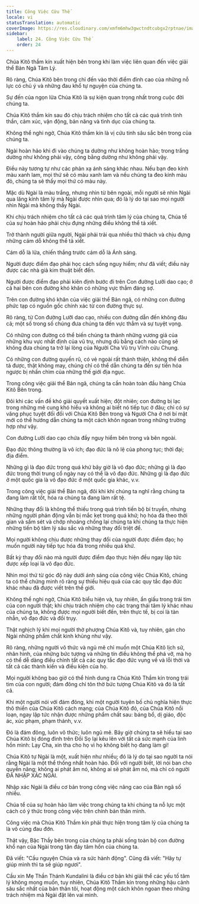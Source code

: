 ```yaml
---
title: Công Việc Cứu Thế
locale: vi
statusTranslation: automatic
coverImage: https://res.cloudinary.com/xmfm6mhw3gwctndtcubgx2rptnae/image/upload/v1741354419/small_cover_la_gran_rebelion_28716e29d2.webp
sidebar:
    label: 24. Công Việc Cứu Thế
    order: 24
---
```

Chúa Kitô thầm kín xuất hiện bên trong khi làm việc liên quan đến việc giải thể Bản Ngã Tâm Lý.

Rõ ràng, Chúa Kitô bên trong chỉ đến vào thời điểm đỉnh cao của những nỗ lực có chủ ý và những đau khổ tự nguyện của chúng ta.

Sự đến của ngọn lửa Chúa Kitô là sự kiện quan trọng nhất trong cuộc đời chúng ta.

Chúa Kitô thầm kín sau đó chịu trách nhiệm cho tất cả các quá trình tinh thần, cảm xúc, vận động, bản năng và tình dục của chúng ta.

Không thể nghi ngờ, Chúa Kitô thầm kín là vị cứu tinh sâu sắc bên trong của chúng ta.

Ngài hoàn hảo khi đi vào chúng ta dường như không hoàn hảo; trong trắng dường như không phải vậy, công bằng dường như không phải vậy.

Điều này tương tự như các phản xạ ánh sáng khác nhau. Nếu bạn đeo kính màu xanh lam, mọi thứ sẽ có màu xanh lam và nếu chúng ta đeo kính màu đỏ, chúng ta sẽ thấy mọi thứ có màu này.

Mặc dù Ngài là màu trắng, nhưng nhìn từ bên ngoài, mỗi người sẽ nhìn Ngài qua lăng kính tâm lý mà Ngài được nhìn qua; đó là lý do tại sao mọi người nhìn Ngài mà không thấy Ngài.

Khi chịu trách nhiệm cho tất cả các quá trình tâm lý của chúng ta, Chúa tể của sự hoàn hảo phải chịu đựng những điều không thể tả xiết.

Trở thành người giữa người, Ngài phải trải qua nhiều thử thách và chịu đựng những cám dỗ không thể tả xiết.

Cám dỗ là lửa, chiến thắng trước cám dỗ là Ánh sáng.

Người được điểm đạo phải học cách sống nguy hiểm; như đã viết; điều này được các nhà giả kim thuật biết đến.

Người được điểm đạo phải kiên định bước đi trên Con đường Lưỡi dao cạo; ở cả hai bên con đường khó khăn có những vực thẳm đáng sợ.

Trên con đường khó khăn của việc giải thể Bản ngã, có những con đường phức tạp có nguồn gốc chính xác từ con đường thực sự.

Rõ ràng, từ Con đường Lưỡi dao cạo, nhiều con đường dẫn đến không đâu cả; một số trong số chúng đưa chúng ta đến vực thẳm và sự tuyệt vọng.

Có những con đường có thể biến chúng ta thành những vương giả của những khu vực nhất định của vũ trụ, nhưng dù bằng cách nào cũng sẽ không đưa chúng ta trở lại lòng của Người Cha Vũ trụ Vĩnh cửu Chung.

Có những con đường quyến rũ, có vẻ ngoài rất thánh thiện, không thể diễn tả được, thật không may, chúng chỉ có thể dẫn chúng ta đến sự tiến hóa ngược bị nhấn chìm của những thế giới địa ngục.

Trong công việc giải thể Bản ngã, chúng ta cần hoàn toàn đầu hàng Chúa Kitô Bên trong.

Đôi khi các vấn đề khó giải quyết xuất hiện; đột nhiên; con đường bị lạc trong những mê cung khó hiểu và không ai biết nó tiếp tục ở đâu; chỉ có sự vâng phục tuyệt đối đối với Chúa Kitô Bên trong và Người Cha ở nơi bí mật mới có thể hướng dẫn chúng ta một cách khôn ngoan trong những trường hợp như vậy.

Con đường Lưỡi dao cạo chứa đầy nguy hiểm bên trong và bên ngoài.

Đạo đức thông thường là vô ích; đạo đức là nô lệ của phong tục; thời đại; địa điểm.

Những gì là đạo đức trong quá khứ bây giờ là vô đạo đức; những gì là đạo đức trong thời trung cổ ngày nay có thể là vô đạo đức. Những gì là đạo đức ở một quốc gia là vô đạo đức ở một quốc gia khác, v.v.

Trong công việc giải thể Bản ngã, đôi khi khi chúng ta nghĩ rằng chúng ta đang làm rất tốt, hóa ra chúng ta đang làm rất tệ.

Những thay đổi là không thể thiếu trong quá trình tiến bộ bí truyền, nhưng những người phản động vẫn bị mắc kẹt trong quá khứ; họ hóa đá theo thời gian và sấm sét và chớp nhoáng chống lại chúng ta khi chúng ta thực hiện những tiến bộ tâm lý sâu sắc và những thay đổi triệt để.

Mọi người không chịu được những thay đổi của người được điểm đạo; họ muốn người này tiếp tục hóa đá trong nhiều quá khứ.

Bất kỳ thay đổi nào mà người được điểm đạo thực hiện đều ngay lập tức được xếp loại là vô đạo đức.

Nhìn mọi thứ từ góc độ này dưới ánh sáng của công việc Chúa Kitô, chúng ta có thể chứng minh rõ ràng sự thiếu hiệu quả của các quy tắc đạo đức khác nhau đã được viết trên thế giới.

Không thể nghi ngờ, Chúa Kitô biểu hiện và, tuy nhiên, ẩn giấu trong trái tim của con người thật; khi chịu trách nhiệm cho các trạng thái tâm lý khác nhau của chúng ta, không được mọi người biết đến, trên thực tế, bị coi là tàn nhẫn, vô đạo đức và đồi trụy.

Thật nghịch lý khi mọi người thờ phượng Chúa Kitô và, tuy nhiên, gán cho Ngài những phẩm chất kinh khủng như vậy.

Rõ ràng, những người vô thức và ngủ mê chỉ muốn một Chúa Kitô lịch sử, nhân hình, của những bức tượng và những tín điều không thể phá vỡ, mà họ có thể dễ dàng điều chỉnh tất cả các quy tắc đạo đức vụng về và lỗi thời và tất cả các thành kiến và điều kiện của họ.

Mọi người không bao giờ có thể hình dung ra Chúa Kitô Thầm kín trong trái tim của con người; đám đông chỉ tôn thờ bức tượng Chúa Kitô và đó là tất cả.

Khi một người nói với đám đông, khi một người tuyên bố chủ nghĩa hiện thực thô thiển của Chúa Kitô cách mạng; của Chúa Kitô đỏ, của Chúa Kitô nổi loạn, ngay lập tức nhận được những phẩm chất sau: báng bổ, dị giáo, độc ác, xúc phạm, phạm thánh, v.v.

Đó là đám đông, luôn vô thức; luôn ngủ mê. Bây giờ chúng ta sẽ hiểu tại sao Chúa Kitô bị đóng đinh trên Đồi Sọ lại kêu lên với tất cả sức mạnh của linh hồn mình: Lạy Cha, xin tha cho họ vì họ không biết họ đang làm gì!

Chúa Kitô tự Ngài là một, xuất hiện như nhiều; đó là lý do tại sao người ta nói rằng Ngài là một thể thống nhất hoàn hảo. Đối với người biết, lời nói ban cho quyền năng; không ai phát âm nó, không ai sẽ phát âm nó, mà chỉ có người ĐÃ NHẬP XÁC NGÀI.

Nhập xác Ngài là điều cơ bản trong công việc nâng cao của Bản ngã số nhiều.

Chúa tể của sự hoàn hảo làm việc trong chúng ta khi chúng ta nỗ lực một cách có ý thức trong công việc trên chính bản thân mình.

Công việc mà Chúa Kitô Thầm kín phải thực hiện trong tâm lý của chúng ta là vô cùng đau đớn.

Thật vậy, Bậc Thầy bên trong của chúng ta phải sống toàn bộ con đường khổ nạn của Ngài trong tận đáy tâm hồn của chúng ta.

Đã viết: "Cầu nguyện Chúa và ra sức hành động". Cũng đã viết: "Hãy tự giúp mình thì ta sẽ giúp ngươi".

Cầu xin Mẹ Thần Thánh Kundalini là điều cơ bản khi giải thể các yếu tố tâm lý không mong muốn, tuy nhiên, Chúa Kitô Thầm kín trong những hậu cảnh sâu sắc nhất của bản thân tôi, hoạt động một cách khôn ngoan theo những trách nhiệm mà Ngài đặt lên vai mình.

